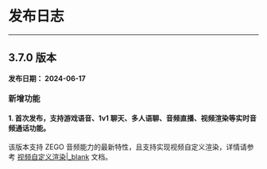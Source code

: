 <style>
.hthree{
    margin: 24px 0 20px !important;
    font-size: 16px !important;
    color: #232427 !important;
    font-weight: 600 !important;
    line-height: 1 !important;
    font-family: "PingFangSC-Medium";
}

</style>

# 发布日志

- - -

<!-- Zego-Split-Line Do Not Remove Me -->

## 3.7.0 版本

**发布日期： 2024-06-17** 


<p class="hthree">新增功能</p>

#### 1. 首次发布，支持游戏语音、1v1 聊天、多人语聊、音频直播、视频渲染等实时音频通话功能。

该版本支持 ZEGO 音频能力的最新特性，且支持实现视频自定义渲染，详情请参考 [视频自定义渲染\|_blank](!VideoAdvanced/CustomVideoRender) 文档。

